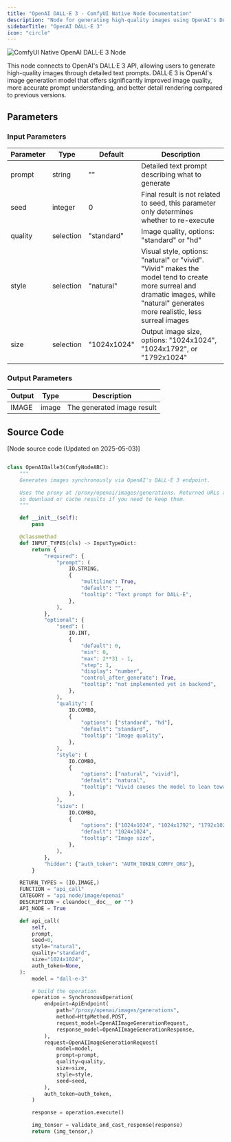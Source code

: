 ```yaml
---
title: "OpenAI DALL·E 3 - ComfyUI Native Node Documentation"
description: "Node for generating high-quality images using OpenAI's DALL·E 3 model"
sidebarTitle: "OpenAI DALL·E 3"
icon: "circle"
---
```


![ComfyUI Native OpenAI DALL·E 3 Node](/images/built-in-nodes/api_nodes/openai/openai-dall-e-3.jpg)

This node connects to OpenAI's DALL·E 3 API, allowing users to generate high-quality images through detailed text prompts. DALL·E 3 is OpenAI's image generation model that offers significantly improved image quality, more accurate prompt understanding, and better detail rendering compared to previous versions.

## Parameters

### Input Parameters
| Parameter | Type | Default | Description |
|-----|-----|-------|------|
| prompt | string | "" | Detailed text prompt describing what to generate |
| seed | integer | 0 | Final result is not related to seed, this parameter only determines whether to re-execute |
| quality | selection | "standard" | Image quality, options: "standard" or "hd" |
| style | selection | "natural" | Visual style, options: "natural" or "vivid". "Vivid" makes the model tend to create more surreal and dramatic images, while "natural" generates more realistic, less surreal images |
| size | selection | "1024x1024" | Output image size, options: "1024x1024", "1024x1792", or "1792x1024" |

### Output Parameters
| Output | Type | Description |
|-----|-----|------|
| IMAGE | image | The generated image result |

## Source Code

[Node source code (Updated on 2025-05-03)]

```python

class OpenAIDalle3(ComfyNodeABC):
    """
    Generates images synchronously via OpenAI's DALL·E 3 endpoint.

    Uses the proxy at /proxy/openai/images/generations. Returned URLs are short‑lived,
    so download or cache results if you need to keep them.
    """

    def __init__(self):
        pass

    @classmethod
    def INPUT_TYPES(cls) -> InputTypeDict:
        return {
            "required": {
                "prompt": (
                    IO.STRING,
                    {
                        "multiline": True,
                        "default": "",
                        "tooltip": "Text prompt for DALL·E",
                    },
                ),
            },
            "optional": {
                "seed": (
                    IO.INT,
                    {
                        "default": 0,
                        "min": 0,
                        "max": 2**31 - 1,
                        "step": 1,
                        "display": "number",
                        "control_after_generate": True,
                        "tooltip": "not implemented yet in backend",
                    },
                ),
                "quality": (
                    IO.COMBO,
                    {
                        "options": ["standard", "hd"],
                        "default": "standard",
                        "tooltip": "Image quality",
                    },
                ),
                "style": (
                    IO.COMBO,
                    {
                        "options": ["natural", "vivid"],
                        "default": "natural",
                        "tooltip": "Vivid causes the model to lean towards generating hyper-real and dramatic images. Natural causes the model to produce more natural, less hyper-real looking images.",
                    },
                ),
                "size": (
                    IO.COMBO,
                    {
                        "options": ["1024x1024", "1024x1792", "1792x1024"],
                        "default": "1024x1024",
                        "tooltip": "Image size",
                    },
                ),
            },
            "hidden": {"auth_token": "AUTH_TOKEN_COMFY_ORG"},
        }

    RETURN_TYPES = (IO.IMAGE,)
    FUNCTION = "api_call"
    CATEGORY = "api node/image/openai"
    DESCRIPTION = cleandoc(__doc__ or "")
    API_NODE = True

    def api_call(
        self,
        prompt,
        seed=0,
        style="natural",
        quality="standard",
        size="1024x1024",
        auth_token=None,
    ):
        model = "dall-e-3"

        # build the operation
        operation = SynchronousOperation(
            endpoint=ApiEndpoint(
                path="/proxy/openai/images/generations",
                method=HttpMethod.POST,
                request_model=OpenAIImageGenerationRequest,
                response_model=OpenAIImageGenerationResponse,
            ),
            request=OpenAIImageGenerationRequest(
                model=model,
                prompt=prompt,
                quality=quality,
                size=size,
                style=style,
                seed=seed,
            ),
            auth_token=auth_token,
        )

        response = operation.execute()

        img_tensor = validate_and_cast_response(response)
        return (img_tensor,)
``` 